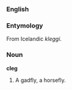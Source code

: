 ===English===
===Entymology===
From Icelandic ''kleggi''.
===Noun===
'''cleg'''
# A gadfly, a horsefly.